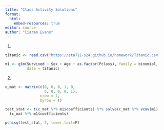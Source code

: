 ```yaml
---
title: "Class Activity Solutions"
format: 
  html:
    embed-resources: true
editor: source
author: "Ciaran Evans"
---
```


1.

```r
titanic <- read.csv("https://sta711-s24.github.io/homework/Titanic.csv")

m1 <- glm(Survived ~ Sex + Age + as.factor(Pclass), family = binomial,
          data = titanic)
```


2.

```r
c_mat <- matrix(c(0, 0, 0, 1, 0,
                  0, 0, 0, 0, 1),
                nrow = 2,
                byrow = T)

test_stat <- t(c_mat %*% m1$coefficients) %*% solve(c_mat %*% vcov(m1) %*% t(c_mat)) %*%
  (c_mat %*% m1$coefficients)

pchisq(test_stat, 2, lower.tail=F)
```








